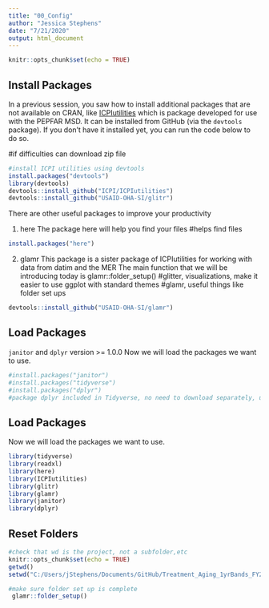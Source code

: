 ```yaml
---
title: "00_Config"
author: "Jessica Stephens"
date: "7/21/2020"
output: html_document
---
```




```r
knitr::opts_chunk$set(echo = TRUE)
```


## Install Packages

In a previous session, you saw how to install additional packages that are not available on CRAN, like [ICPIutilities](https://github.com/ICPI/ICPIutilities/blob/master/README.md) which is package developed for use with the PEPFAR MSD. It can be installed from GitHub (via the `devtools` package). If you don't have it installed yet, you can run the code below to do so.

#if difficulties can download zip file 
```r
#install ICPI utilities using devtools
install.packages("devtools")
library(devtools)
devtools::install_github("ICPI/ICPIutilities")
devtools::install_github("USAID-OHA-SI/glitr")

```

There are other useful packages to improve your productivity

1. here
The package here will help you find your files
#helps find files
```r
install.packages("here")
```

2. glamr
This package is a sister package of ICPIutilities for working with data from datim and the MER
The main function that we will be introducing today is glamr::folder_setup()
#glitter, visualizations, make it easier to use ggplot with standard themes
#glamr, useful things like folder set ups
```r
devtools::install_github("USAID-OHA-SI/glamr")
```




## Load Packages
`janitor` and `dplyr` version >= 1.0.0
Now we will load the packages we want to use.

```r
#install.packages("janitor")
#install.packages("tidyverse")
#install.packages("dplyr") 
#package dplyr included in Tidyverse, no need to download separately, unless it has its own update


```


## Load Packages
Now we will load the packages we want to use.

```r
library(tidyverse)
library(readxl)
library(here)
library(ICPIutilities)
library(glitr)
library(glamr)
library(janitor)
library(dplyr)

```

## Reset Folders

```r
#check that wd is the project, not a subfolder,etc
knitr::opts_chunk$set(echo = TRUE)
getwd()
setwd("C:/Users/jStephens/Documents/GitHub/Treatment_Aging_1yrBands_FY20")

#make sure folder set up is complete
 glamr::folder_setup()
```
